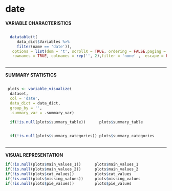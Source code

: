# date{.unnumbered #var2}


**VARIABLE CHARACTERISTICS**

<div style= "display:flex; margin:auto" > 


```r


  datatable(t(
     data_dict$Variables %>%
     filter(name == 'date')),
   options = list(dom = 't', scrollX = TRUE, ordering = FALSE,paging = FALSE),
   rownames = TRUE, colnames = rep('', 2),filter = 'none' ,  escape = FALSE)
```

</div>



----------------------------------------------------------------------

**SUMMARY STATISTICS**

<div style= "display:flex; margin:auto" > 


```r

        
 plots <- variable_visualize(
  dataset,
  col = 'date',
  data_dict = data_dict, 
  group_by = '',
  .summary_var = .summary_var)       
        
  if(!is.null(plots$summary_table))      plots$summary_table                  
```

</div>


<div style= "display:flex; margin:auto" > 


```r

        
  if(!is.null(plots$summary_categories)) plots$summary_categories             
```

</div>


---------------------------------------------------------------------

**VISUAL REPRESENTATION**

```r

        
if(!is.null(plots$main_values_1))      plots$main_values_1
if(!is.null(plots$main_values_2))      plots$main_values_2
if(!is.null(plots$cat_values))         plots$cat_values
if(!is.null(plots$missing_values))     plots$missing_values
if(!is.null(plots$pie_values))         plots$pie_values                       
```

